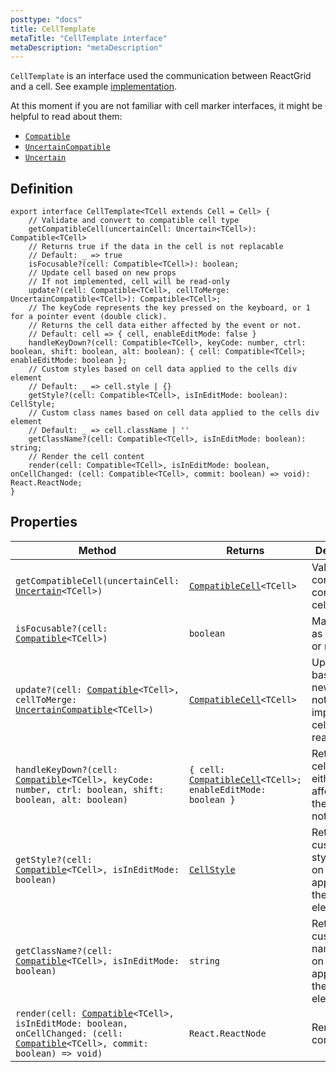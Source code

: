 ```yaml
---
posttype: "docs"
title: CellTemplate
metaTitle: "CellTemplate interface"
metaDescription: "metaDescription"
---
```


`CellTemplate` is an interface used the communication between ReactGrid and a cell. See example [implementation](link). <!-- Nie działa ten link -->

At this moment if you are not familiar with cell marker interfaces, it might be helpful to read about them:
* [`Compatible`](link)
* [`UncertainCompatible`](link)
* [`Uncertain`](link)

## Definition
```tsx
export interface CellTemplate<TCell extends Cell = Cell> {
    // Validate and convert to compatible cell type
    getCompatibleCell(uncertainCell: Uncertain<TCell>): Compatible<TCell>
    // Returns true if the data in the cell is not replacable
    // Default: _ => true
    isFocusable?(cell: Compatible<TCell>): boolean;
    // Update cell based on new props
    // If not implemented, cell will be read-only
    update?(cell: Compatible<TCell>, cellToMerge: UncertainCompatible<TCell>): Compatible<TCell>;
    // The keyCode represents the key pressed on the keyboard, or 1 for a pointer event (double click).
    // Returns the cell data either affected by the event or not.
    // Default: cell => { cell, enableEditMode: false }
    handleKeyDown?(cell: Compatible<TCell>, keyCode: number, ctrl: boolean, shift: boolean, alt: boolean): { cell: Compatible<TCell>; enableEditMode: boolean };
    // Custom styles based on cell data applied to the cells div element
    // Default: _ => cell.style | {}
    getStyle?(cell: Compatible<TCell>, isInEditMode: boolean): CellStyle;
    // Custom class names based on cell data applied to the cells div element
    // Default: _ => cell.className | ''
    getClassName?(cell: Compatible<TCell>, isInEditMode: boolean): string;
    // Render the cell content
    render(cell: Compatible<TCell>, isInEditMode: boolean, onCellChanged: (cell: Compatible<TCell>, commit: boolean) => void): React.ReactNode;
}
```

## Properties

| Method                                                                                                                                                | Returns                                                                   | Description |
| -----------                                                                                                                                           | -------                                                                   | ----------- |
| `getCompatibleCell(uncertainCell: `[`Uncertain`](link)`<TCell>)`                                                                                      | [`CompatibleCell`](link)`<TCell>`                                         | Validate and convert to compatible cell type |
| `isFocusable?(cell: `[`Compatible`](link)`<TCell>)`                                                                                                   | `boolean`                                                                 | Marking cell as focusable or not |
| `update?(cell: `[`Compatible`](link)`<TCell>, cellToMerge: `[`UncertainCompatible`](link)`<TCell>)`                                                   | [`CompatibleCell`](link)`<TCell>`                                         | Update cell based on new props, if not implemented, cell will be read-only |
| `handleKeyDown?(cell: `[`Compatible`](link)`<TCell>, keyCode: number, ctrl: boolean, shift: boolean, alt: boolean)`                                   | `{ cell: `[`CompatibleCell`](link)`<TCell>; enableEditMode: boolean }`    | Returns the cell data either affected by the event or not. |
| `getStyle?(cell: `[`Compatible`](link)`<TCell>, isInEditMode: boolean)`                                                                               | [`CellStyle`](link)                                                       | Returns custom styles based on cell data applied to the cells div element |
| `getClassName?(cell: `[`Compatible`](link)`<TCell>, isInEditMode: boolean)`                                                                           | `string`                                                                  | Returns custom class names based on cell data applied to the cells div element |
| `render(cell: `[`Compatible`](link)`<TCell>, isInEditMode: boolean, onCellChanged: (cell: `[`Compatible`](link)`<TCell>, commit: boolean) => void)`   | `React.ReactNode`                                                         | Renders cell content | 

